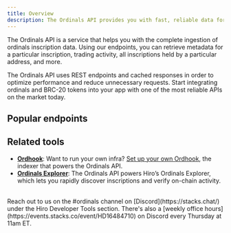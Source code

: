 ```yaml
---
title: Overview
description: The Ordinals API provides you with fast, reliable data for Bitcoin ordinals and BRC-20 tokens via an easy-to-use REST interface.
---
```



The Ordinals API is a service that helps you with the complete ingestion of ordinals inscription data. Using our endpoints, you can retrieve metadata for a particular inscription, trading activity, all inscriptions held by a particular address, and more.

The Ordinals API uses REST endpoints and cached responses in order to optimize performance and reduce unnecessary requests. Start integrating ordinals and BRC-20 tokens into your app with one of the most reliable APIs on the market today.

## Popular endpoints

<Cards>
  <SecondaryCard
    href="/bitcoin/ordinals/api/inscriptions/get-inscription-content"
    title="Fetch Ordinals content"
    description="Retrieve all metadata related to individual inscriptions."
  />
  <SecondaryCard
    href="/bitcoin/ordinals/api/brc20/get-brc20-tokens"
    title="Integrate BRC-20 tokens"
    description="Retrieve all metadata related to BRC-20 tokens."
  />
  <SecondaryCard
    href="/bitcoin/ordinals/api/inscriptions/get-inscriptions"
    title="Showcase user portfolios"
    description="Get all inscriptions held by particular addresses."
  />
  <SecondaryCard
    href="/bitcoin/ordinals/api/satoshis/get-satoshi"
    title="Retrieve data for a specific satoshi"
    description="Get all inscription data related to a particular satoshi."
  />
  <SecondaryCard
    href="/bitcoin/ordinals/api/inscriptions/get-transfers-per-block"
    title="Graph marketplace activity"
    description="Pull all transfers from a specific block."
  />
</Cards>

## Related tools

- **[Ordhook](/bitcoin/ordinals/ordhook)**: Want to run your own infra? [Set up your own Ordhook](/bitcoin/ordinals/ordhook/guides/ordhook-as-a-service), the indexer that powers the Ordinals API.
- **[Ordinals Explorer](https://ordinals.hiro.so/)**: The Ordinals API powers Hiro’s Ordinals Explorer, which lets you rapidly discover inscriptions and verify on-chain activity.

<br />

<Callout title="Need help building with the Ordinals API?" type="help">
Reach out to us on the <span className="font-bold">#ordinals</span> channel on [Discord](https://stacks.chat/) under the Hiro Developer Tools section. There's also a [weekly office hours](https://events.stacks.co/event/HD16484710) on Discord every Thursday at 11am ET.
</Callout>
